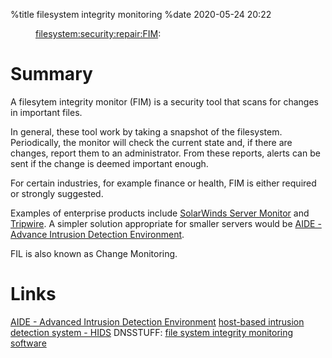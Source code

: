 %title filesystem integrity monitoring
%date 2020-05-24 20:22

:filesystem:security:repair:FIM:

= Summary =

A filesytem integrity monitor (FIM) is a security tool that scans for changes in important files. 

In general, these tool work by taking a snapshot of the filesystem. Periodically, the monitor will
check the current state and, if there are changes, report them to an administrator. From these 
reports, alerts can be sent if the change is deemed important enough.

For certain industries, for example finance or health, FIM is either required or strongly suggested. 

Examples of enterprise products include [[https://www.solarwinds.com/server-application-monitor?CMP=ORG-BLG-DNS|SolarWinds Server Monitor]] and [[https://www.tripwire.com/solutions/file-integrity-and-change-monitoring/|Tripwire]]. A simpler solution appropriate for smaller servers would be [[9|AIDE - Advance Intrusion Detection Environment]]. 

FIL is also known as Change Monitoring.

= Links =

[[9|AIDE - Advanced Intrusion Detection Environment]]
[[64|host-based intrusion detection system - HIDS]]
DNSSTUFF: [[https://www.dnsstuff.com/file-integrity-monitoring-software|file system integrity monitoring software]]
